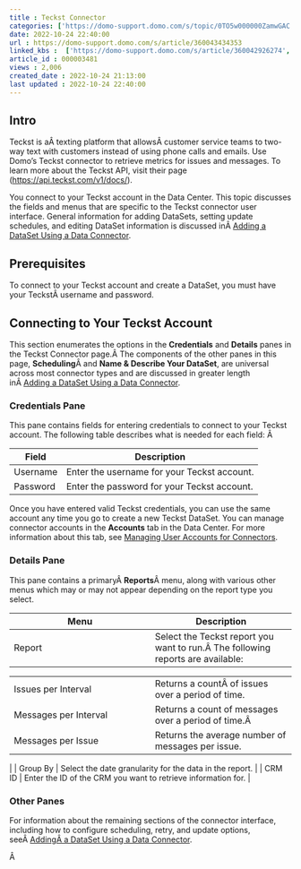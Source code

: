 ```yaml
---
title : Teckst Connector
categories: ['https://domo-support.domo.com/s/topic/0TO5w000000ZamwGAC']
date: 2022-10-24 22:40:00
url : https://domo-support.domo.com/s/article/360043434353
linked_kbs :  ['https://domo-support.domo.com/s/article/360042926274', 'https://domo-support.domo.com/s/knowledge-base', 'https://domo-support.domo.com/s/article/360042925494', 'https://domo-support.domo.com/s/article/360043429953', 'https://domo-support.domo.com/s/article/360043434353', 'https://domo-support.domo.com/s/article/360042926054', 'https://domo-support.domo.com/s/article/360043429933', 'https://domo-support.domo.com/s/article/360043429693', 'https://domo-support.domo.com/s/topic/0TO5w000000ZamwGAC', 'https://domo-support.domo.com/s/article/360043429913']
article_id : 000003481
views : 2,006
created_date : 2022-10-24 21:13:00
last updated : 2022-10-24 22:40:00
---
```




Intro
-----


Teckst is aÂ texting platform that allowsÂ customer service teams to two-way text with customers instead of using phone calls and emails. Use Domo's Teckst connector to retrieve metrics for issues and messages. To learn more about the Teckst API, visit their page ([https://api.teckst.com/v1/docs/](https://api.teckst.com/v1/docs/ "https://api.teckst.com/v1/docs/")).  


You connect to your Teckst account in the Data Center. This topic discusses the fields and menus that are specific to the Teckst connector user interface. General information for adding DataSets, setting update schedules, and editing DataSet information is discussed inÂ [Adding a DataSet Using a Data Connector](..\adding_a_dataset_using_a_connector\index.html "Adding a DataSet Using a Data Connector").


Prerequisites
-------------


To connect to your Teckst account and create a DataSet, you must have your TeckstÂ username and password.


Connecting to Your Teckst Account
---------------------------------


This section enumerates the options in the **Credentials** and **Details** panes in the Teckst Connector page.Â The components of the other panes in this page, **Scheduling**Â and **Name & Describe Your DataSet**, are universal across most connector types and are discussed in greater length inÂ [Adding a DataSet Using a Data Connector](..\adding_a_dataset_using_a_connector\index.html "Adding a DataSet Using a Data Connector").


### Credentials Pane


This pane contains fields for entering credentials to connect to your Teckst account. The following table describes what is needed for each field: Â 




| Field | Description |
| --- | --- |
| Username | Enter the username for your Teckst account. |
| Password | Enter the password for your Teckst account. |


Once you have entered valid Teckst credentials, you can use the same account any time you go to create a new Teckst DataSet. You can manage connector accounts in the **Accounts** tab in the Data Center. For more information about this tab, see [Managing User Accounts for Connectors](..\managing_user_accounts_for_connectors\index.html "Managing User Accounts for Connectors").


### Details Pane


This pane contains a primaryÂ **Reports**Â menu, along with various other menus which may or may not appear depending on the report type you select.




| Menu | Description |
| --- | --- |
| Report | Select the Teckst report you want to run.Â The following reports are available:

|  |  |
| --- | --- |
| Issues per Interval | Returns a countÂ of issues over a period of time. |
| Messages per Interval | Returns a count of messages over a period of time.Â  |
| Messages per Issue | Returns the average number of messages per issue. |

 |
| Group By | Select the date granularity for the data in the report. |
| CRM ID | Enter the ID of the CRM you want to retrieve information for. |


### Other Panes


For information about the remaining sections of the connector interface, including how to configure scheduling, retry, and update options, seeÂ [AddingÂ a DataSet Using a Data Connector](..\adding_a_dataset_using_a_connector\index.html "Adding a DataSet Using a Data Connector").


Â